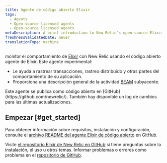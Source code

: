 ```yaml
---
title: Agente de código abierto Elixir
tags:
  - Agents
  - Open-source licensed agents
  - Open-source licensed agents
metaDescription: A brief introduction to New Relic's open-source Elixir agent.
freshnessValidatedDate: never
translationType: machine
---
```


monitor el comportamiento de [Elixir](https://github.com/newrelic/elixir_agent) con New Relic usando el código abierto agente de Elixir. Este agente experimental:

* Le ayuda a rastrear transacciones, rastreo distribuido y otras partes del comportamiento de su aplicación.
* Proporciona una descripción general de la actividad [BEAM](http://erlang.org/faq/implementations.html#idp32950544) subyacente.

<Callout variant="tip">
  Este agente se publica como código abierto en [GitHub](https://github.com/newrelic/). También hay disponible un log de cambios para las últimas actualizaciones.
</Callout>

## Empezar [#get_started]

Para obtener información sobre requisitos, instalación y configuración, consulte el [archivo README del agente Elixir de código abierto](https://github.com/newrelic/elixir_agent/blob/master/README.md) en GitHub.

Visite [el repositorio Elixir de New Relic en GitHub](https://github.com/newrelic/elixir_agent) si tiene preguntas sobre la instalación, el uso u otros temas. Informar problemas o errores como problema en el [repositorio de GitHub](https://github.com/newrelic/elixir_agent/issues).

<InstallFeedback/>